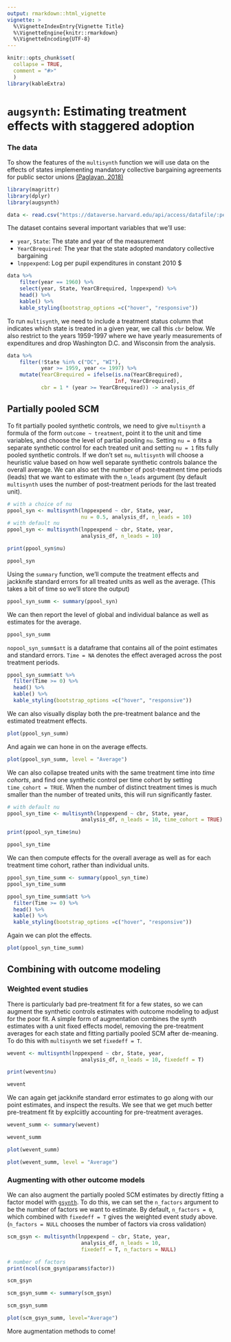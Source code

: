 ```yaml
---
output: rmarkdown::html_vignette
vignette: >
  %\VignetteIndexEntry{Vignette Title}
  %\VignetteEngine{knitr::rmarkdown}
  %\VignetteEncoding{UTF-8}
---
```


```r
knitr::opts_chunk$set(
  collapse = TRUE,
  comment = "#>"
  )
library(kableExtra)
```


# `augsynth`: Estimating treatment effects with staggered adoption

### The data

To show the features of the `multisynth` function we will use data on the effects of states implementing mandatory collective bargaining agreements for public sector unions [(Paglayan, 2018)](https://onlinelibrary.wiley.com/doi/full/10.1111/ajps.12388)

```r
library(magrittr)
library(dplyr)
library(augsynth)
```

```r
data <- read.csv("https://dataverse.harvard.edu/api/access/datafile/:persistentId?persistentId=doi:10.7910/DVN/WGWMAV/3UHTLP", sep="\t")
```

The dataset contains several important variables that we'll use:

- `year`, `State`: The state and year of the measurement
- `YearCBrequired`: The year that the state adopted mandatory collective bargaining
- `lnppexpend`: Log per pupil expenditures in constant 2010 $

```r
data %>% 
    filter(year == 1960) %>% 
    select(year, State, YearCBrequired, lnppexpend) %>%
    head() %>%
    kable() %>%
    kable_styling(bootstrap_options =c("hover", "responsive"))
```

To run `multisynth`, we need to include a treatment status column that indicates which state is treated in a given year, we call this `cbr` below. We also restrict to the years 1959-1997 where we have yearly measurements of expenditures and drop Washington D.C. and Wisconsin from the analysis.

```r
data %>%
    filter(!State %in% c("DC", "WI"),
           year >= 1959, year <= 1997) %>%
    mutate(YearCBrequired = ifelse(is.na(YearCBrequired), 
                                   Inf, YearCBrequired),
           cbr = 1 * (year >= YearCBrequired)) -> analysis_df
```

## Partially pooled SCM

To fit partially pooled synthetic controls, we need to give `multisynth` a formula of the form `outcome ~ treatment`, point it to the unit and time variables, and choose the level of partial pooling `nu`. Setting `nu = 0` fits a separate synthetic control for each treated unit and setting `nu = 1` fits fully pooled synthetic controls. If we don't set `nu`, `multisynth` will choose a heuristic value based on how well separate synthetic controls balance the overall average. We can also set the number of post-treatment time periods (leads) that we want to estimate with the `n_leads` argument (by default `multisynth` uses the number of post-treatment periods for the last treated unit).

```r
# with a choice of nu
ppool_syn <- multisynth(lnppexpend ~ cbr, State, year, 
                        nu = 0.5, analysis_df, n_leads = 10)
# with default nu
ppool_syn <- multisynth(lnppexpend ~ cbr, State, year, 
                        analysis_df, n_leads = 10)

print(ppool_syn$nu)

ppool_syn
```

Using the `summary` function, we'll compute the treatment effects and jackknife standard errors for all treated units as well as the average. (This takes a bit of time so we'll store the output)

```r
ppool_syn_summ <- summary(ppool_syn)
```

We can then report the level of global and individual balance as well as estimates for the average.

```r
ppool_syn_summ
```

`nopool_syn_summ$att` is a dataframe that contains all of the point estimates and standard errors. `Time = NA` denotes the effect averaged across the post treatment periods.

```r
ppool_syn_summ$att %>%
  filter(Time >= 0) %>%
  head() %>%
  kable() %>%
  kable_styling(bootstrap_options =c("hover", "responsive"))
```

We can also visually display both the pre-treatment balance and the estimated treatment effects.

```r
plot(ppool_syn_summ)
```

And again we can hone in on the average effects.

```r
plot(ppool_syn_summ, level = "Average")
```


We can also collapse treated units with the same treatment time into _time cohorts_, and find one synthetic control per time cohort by setting `time_cohort = TRUE`. When the number of distinct treatment times is much smaller than the number of treated units, this will run significantly faster.

```r
# with default nu
ppool_syn_time <- multisynth(lnppexpend ~ cbr, State, year,
                        analysis_df, n_leads = 10, time_cohort = TRUE)

print(ppool_syn_time$nu)

ppool_syn_time
```

We can then compute effects for the overall average as well as for each treatment time cohort, rather than individual units.

```r
ppool_syn_time_summ <- summary(ppool_syn_time)
ppool_syn_time_summ
```

```r
ppool_syn_time_summ$att %>%
  filter(Time >= 0) %>%
  head() %>%
  kable() %>%
  kable_styling(bootstrap_options =c("hover", "responsive"))
```

Again we can plot the effects.

```r
plot(ppool_syn_time_summ)
```


## Combining with outcome modeling

### Weighted event studies
There is particularly bad pre-treatment fit for a few states, so we can augment the synthetic controls estimates with outcome modeling to adjust for the poor fit. A simple form of augmentation combines the synth estimates with a unit fixed effects model, removing the pre-treatment averages for each state and fitting partially pooled SCM after de-meaning. To do this with `multisynth` we set `fixedeff = T`.

```r
wevent <- multisynth(lnppexpend ~ cbr, State, year, 
                        analysis_df, n_leads = 10, fixedeff = T)

print(wevent$nu)

wevent
```

We can again get jackknife standard error estimates to go along with our point estimates, and inspect the results. We see that we get much better pre-treatment fit by explciitly accounting for pre-treatment averages.

```r
wevent_summ <- summary(wevent)
```

```r
wevent_summ
```


```r
plot(wevent_summ)
```

```r
plot(wevent_summ, level = "Average")
```



### Augmenting with other outcome models

We can also augment the partially pooled SCM estimates by directly fitting a factor model with [`gsynth`](https://cran.r-project.org/web/packages/gsynth/gsynth.pdf). To do this, we can set the `n_factors` argument to be the number of factors we want to estimate. By default, `n_factors = 0`, which combined with `fixedeff = T` gives the weighted event study above. (`n_factors = NULL` chooses the number of factors via cross validation)

```r
scm_gsyn <- multisynth(lnppexpend ~ cbr, State, year,
                        analysis_df, n_leads = 10, 
                        fixedeff = T, n_factors = NULL)

# number of factors
print(ncol(scm_gsyn$params$factor))

scm_gsyn
```

```r
scm_gsyn_summ <- summary(scm_gsyn)

scm_gsyn_summ
```

```r
plot(scm_gsyn_summ, level="Average")
```


More augmentation methods to come!
